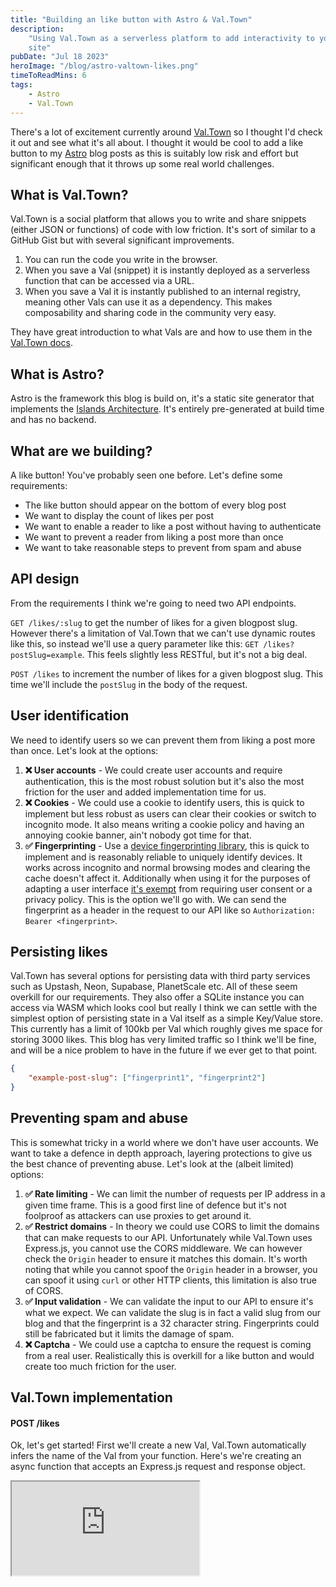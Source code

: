 ```yaml
---
title: "Building an like button with Astro & Val.Town"
description:
    "Using Val.Town as a serverless platform to add interactivity to your Astro
    site"
pubDate: "Jul 18 2023"
heroImage: "/blog/astro-valtown-likes.png"
timeToReadMins: 6
tags:
    - Astro
    - Val.Town
---
```



There's a lot of excitement currently around [Val.Town](https://val.town/) so I
thought I'd check it out and see what it's all about. I thought it would be cool
to add a like button to my [Astro](https://astro.build) blog posts as this is
suitably low risk and effort but significant enough that it throws up some real
world challenges.

## What is Val.Town?

Val.Town is a social platform that allows you to write and share snippets
(either JSON or functions) of code with low friction. It's sort of similar to a
GitHub Gist but with several significant improvements.

1. You can run the code you write in the browser.
2. When you save a Val (snippet) it is instantly deployed as a serverless
   function that can be accessed via a URL.
3. When you save a Val it is instantly published to an internal registry,
   meaning other Vals can use it as a dependency. This makes composability and
   sharing code in the community very easy.

They have great introduction to what Vals are and how to use them in the
[Val.Town docs](https://docs.val.town/vals).

## What is Astro?

Astro is the framework this blog is build on, it's a static site generator that
implements the
[Islands Architecture](https://jasonformat.com/islands-architecture/). It's
entirely pre-generated at build time and has no backend.

## What are we building?

A like button! You've probably seen one before. Let's define some requirements:

-   The like button should appear on the bottom of every blog post
-   We want to display the count of likes per post
-   We want to enable a reader to like a post without having to authenticate
-   We want to prevent a reader from liking a post more than once
-   We want to take reasonable steps to prevent from spam and abuse

## API design

From the requirements I think we're going to need two API endpoints.

`GET /likes/:slug` to get the number of likes for a given blogpost slug. However
there's a limitation of Val.Town that we can't use dynamic routes like this, so
instead we'll use a query parameter like this: `GET /likes?postSlug=example`.
This feels slightly less RESTful, but it's not a big deal.

`POST /likes` to increment the number of likes for a given blogpost slug. This
time we'll include the `postSlug` in the body of the request.

## User identification

We need to identify users so we can prevent them from liking a post more than
once. Let's look at the options:

1. **❌ User accounts** - We could create user accounts and require
   authentication, this is the most robust solution but it's also the most
   friction for the user and added implementation time for us.
2. **❌ Cookies** - We could use a cookie to identify users, this is quick to
   implement but less robust as users can clear their cookies or switch to
   incognito mode. It also means writing a cookie policy and having an annoying
   cookie banner, ain't nobody got time for that.
3. **✅ Fingerprinting** - Use a
   [device fingerprinting library](https://www.npmjs.com/package/%2540fingerprintjs/fingerprintjs),
   this is quick to implement and is reasonably reliable to uniquely identify
   devices. It works across incognito and normal browsing modes and clearing the
   cache doesn't affect it. Additionally when using it for the purposes of
   adapting a user interface
   [it's exempt](https://www.iubenda.com/blog/device-fingerprinting-and-cookie-law/)
   from requiring user consent or a privacy policy. This is the option we'll go
   with. We can send the fingerprint as a header in the request to our API like
   so `Authorization: Bearer <fingerprint>`.

## Persisting likes

Val.Town has several options for persisting data with third party services such
as Upstash, Neon, Supabase, PlanetScale etc. All of these seem overkill for our
requirements. They also offer a SQLite instance you can access via WASM which
looks cool but really I think we can settle with the simplest option of
persisting state in a Val itself as a simple Key/Value store. This currently has
a limit of 100kb per Val which roughly gives me space for storing 3000 likes.
This blog has very limited traffic so I think we'll be fine, and will be a nice
problem to have in the future if we ever get to that point.

```json
{
    "example-post-slug": ["fingerprint1", "fingerprint2"]
}
```

## Preventing spam and abuse

This is somewhat tricky in a world where we don't have user accounts. We want to
take a defence in depth approach, layering protections to give us the best
chance of preventing abuse. Let's look at the (albeit limited) options:

1. **✅ Rate limiting** - We can limit the number of requests per IP address in
   a given time frame. This is a good first line of defence but it's not
   foolproof as attackers can use proxies to get around it.
2. **✅ Restrict domains** - In theory we could use CORS to limit the domains
   that can make requests to our API. Unfortunately while Val.Town uses
   Express.js, you cannot use the CORS middleware. We can however check the
   `Origin` header to ensure it matches this domain. It's worth noting that
   while you cannot spoof the `Origin` header in a browser, you can spoof it
   using `curl` or other HTTP clients, this limitation is also true of CORS.
3. **✅ Input validation** - We can validate the input to our API to ensure it's
   what we expect. We can validate the slug is in fact a valid slug from our
   blog and that the fingerprint is a 32 character string. Fingerprints could
   still be fabricated but it limits the damage of spam.
4. **❌ Captcha** - We could use a captcha to ensure the request is coming from
   a real user. Realistically this is overkill for a like button and would
   create too much friction for the user.

## Val.Town implementation

#### POST /likes

Ok, let's get started! First we'll create a new Val, Val.Town automatically
infers the name of the Val from your function. Here's we're creating an async
function that accepts an Express.js request and response object.

<IFrame
    src="https://www.val.town/embed/merlin.POSTLikes"
    title="Post Like"
    height={480}
    client:only="react"
/>

You'll also notice the `@username.val` syntax in the code, this is how we can
reference other Vals. The `@me` is a shorthand reference to the current user, in
our case it's equivalent to `@merlin`.

Here you can see we call a Val we created called `@me.auth` which checks the
rate limiting, Origin header and that a device fingerprint is provided in the
expected format.

We also check that the provided slug actually exists in our blog and that the
the req method is what we expect.

Right, now all that's out of the way we can actually persist the data. We can
just grab the state from our KV Val, modify it and re-save it. You can see we're
using `new Set()` and spreading back to an array to ensure our fingerprints are
unique. Finally we can return a 200 success response.

#### GET /likes?postSlug=example

<IFrame
    src="https://www.val.town/embed/merlin.GETLikes"
    title="Get Likes"
    height={445}
    client:only="react"
/>

The `GET` endpoint is pretty simple, we just grab the state from our KV Val and
return it as JSON.

#### Auth

<IFrame
    src="https://www.val.town/embed/merlin.auth"
    title="Auth"
    height={440}
    client:only="react"
/>

Here's a look at our `auth` Val. It also features a good example of how you can
leverage other people in the communities Vals, in this case we're using
`@stevekrouse.rateLimit` to rate limit requests.

#### Validating a post slug is valid

<IFrame
    src="https://www.val.town/embed/merlin.validatePostExists"
    title="validatePostExists"
    height={270}
    client:only="react"
/>

Validating a post slug is valid is a little more involved. My initial plan was
to create a webhook in Val.Town and call this everytime the site is deployed
with a list of valid slugs. This would decrease latency when validating but
digging into CI deploy tasks seemed like a potential rabbit hole so I decided to
just fetch the list of slugs from the blog itself. This means we have to make a
request to the blog every time we validate a slug, but I think that's fine if we
implement optimistic updates in the UI.

On the Astro side of things, this was delightfully easy to setup, I just created
a file in the pages directory that returns a JSON response of all the slugs.

```ts
// /src/pages/posts.json.ts
import { getCollection } from "astro:content";

const allBlogPosts = await getCollection("blog", ({ data }) => !data.draft);

export async function get() {
    return {
        body: JSON.stringify(allBlogPosts.map(({ slug }) => slug)),
    };
}
```

## Client side implementation

Finally we can implement the client side code. I won't go into too much detail
here as it's pretty standard React code, but feel free to browse the
[source code](https://github.com/MerlinMason/PersonalSite/blob/main/src/components/LikeButton.tsx)
if you're interested.

```tsx
<LikeButton slug={slug} client:visible />
```

We can include the `LikeButton` component in our blog posts as a dynamic island.
Using Astro's `client:visible` directive we ensure that the scripts for the
island and the API requests are only made as the user scrolls to the island,
reducing the initial page load time.

## Conclusion

So, how was it? I think generally I was impressed with Val.Town, in terms of the
friction of deploying a series of serverless functions it really can't get much
easier than this.

You could achieve the same thing with a similarly low amount of effort with
Vercel's KV store and NextJS, but if you're using an entirely static site like
Astro then Val.Town is a great option.

The editing experience in Val.Town is OK... They have syntax highlight and some
level of autocomplete and linting but it's not as good as VSCode and obviously
lacks something like CoPilot. I did find sometimes when working on multiple Vals
at once the linting would get out of sync and you'd have to refresh the page.

The debugging experience is also a little lacking, you can see the logs of your
Vals but you have to go to a different page to see them. It would be nice if you
could see the logs inline with the code.

I also think a highly simplified testing solution would be really handy where
you could provide a range of example inputs and expected outputs.

While there is a [Explore](https://www.val.town/trending) page on their site
it's somewhat limited and the search isn't great. I found I didn't have that
much opportunity to leverage other peoples Vals. At the moment you can't really
differentiate between Vals that are public so the community can reuse them and
Vals that are public but are just for the author to use.

All this being said, it's a new platform and I hear the team are on implementing
all sorts of new features so I'm confident it will improve over time.

There's a growing list of integrations with other platforms too, which may prove
useful. I think the fact you can schedule Vals to run might make it a useful
tool for quick and dirty data gathering and aggregating between platforms, a
problem nearly every startup has.

Amazing concept and I'm excited to see where it goes!

ps, I still love Astro ❤️
